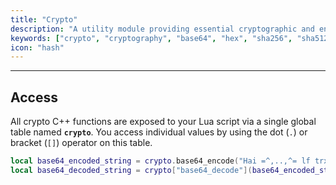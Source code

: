 ```yaml
---
title: "Crypto"
description: "A utility module providing essential cryptographic and encoding functions, including Base64/Hex conversion, various SHA/Blake2 hashing algorithms, and secure key/nonce generation."
keywords: ["crypto", "cryptography", "base64", "hex", "sha256", "sha512", "blake2b", "hash", "encode", "decode", "key", "nonce", "generate"]
icon: "hash"
---
```


---

## Access

All crypto C++ functions are exposed to your Lua script via a single global table named **`crypto`**. You access individual values by using the dot (`.`) or bracket (`[]`) operator on this table.

```lua Crypto Usage Example
local base64_encoded_string = crypto.base64_encode("Hai =^,..,^= lf trx coin hydraulic press erc20 tron coin payment"); -- Dot Operator
local base64_decoded_string = crypto["base64_decode"](base64_encoded_string); -- Bracket Operator
```